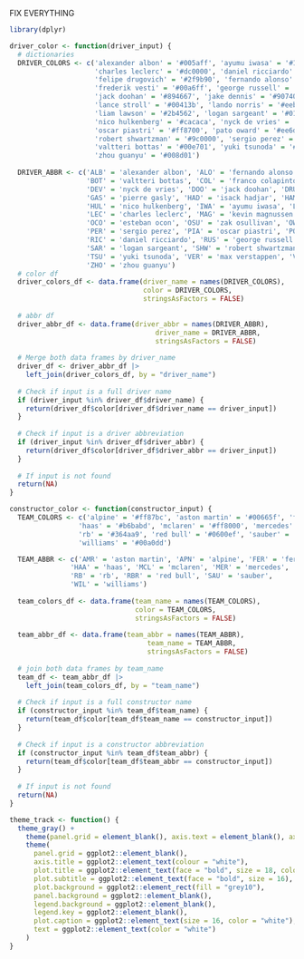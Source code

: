 FIX EVERYTHING

```r
library(dplyr)
```

```r
driver_color <- function(driver_input) {
  # dictionaries
  DRIVER_COLORS <- c('alexander albon' = '#005aff', 'ayumu iwasa' = '#1e6176', 'carlos sainz' = '#ff8181',
                     'charles leclerc' = '#dc0000', 'daniel ricciardo' = '#2b4562', 'esteban ocon' = '#ff117c',
                     'felipe drugovich' = '#2f9b90', 'fernando alonso' = '#006f62', 'franco colapinto' = '#639aff',
                     'frederik vesti' = '#00a6ff', 'george russell' = '#24ffff', 'isack hadjar' = '#1e6176',
                     'jack doohan' = '#894667', 'jake dennis' = '#907400', 'kevin magnussen' = '#ffffff',
                     'lance stroll' = '#00413b', 'lando norris' = '#eeb370', 'lewis hamilton' = '#00d2be',
                     'liam lawson' = '#2b4562', 'logan sargeant' = '#012564', 'max verstappen' = '#fcd700',
                     'nico hulkenberg' = '#cacaca', 'nyck de vries' = '#1e3d61', 'oliver bearman' = '#c40000',
                     'oscar piastri' = '#ff8700', 'pato oward' = '#ee6d3a', 'pierre gasly' = '#fe86bc',
                     'robert shwartzman' = '#9c0000', 'sergio perez' = '#ffec7b', 'theo pourchaire' = '#004601',
                     'valtteri bottas' = '#00e701', 'yuki tsunoda' = '#356cac', 'zak osullivan' = '#1b3d97',
                     'zhou guanyu' = '#008d01')
  
  DRIVER_ABBR <- c('ALB' = 'alexander albon', 'ALO' = 'fernando alonso', 'BEA' = 'oliver bearman',
                   'BOT' = 'valtteri bottas', 'COL' = 'franco colapinto', 'DEN' = 'jake dennis',
                   'DEV' = 'nyck de vries', 'DOO' = 'jack doohan', 'DRU' = 'felipe drugovich',
                   'GAS' = 'pierre gasly', 'HAD' = 'isack hadjar', 'HAM' = 'lewis hamilton',
                   'HUL' = 'nico hulkenberg', 'IWA' = 'ayumu iwasa', 'LAW' = 'liam lawson',
                   'LEC' = 'charles leclerc', 'MAG' = 'kevin magnussen', 'NOR' = 'lando norris',
                   'OCO' = 'esteban ocon', 'OSU' = 'zak osullivan', 'OWA' = 'pato oward',
                   'PER' = 'sergio perez', 'PIA' = 'oscar piastri', 'POU' = 'theo pourchaire',
                   'RIC' = 'daniel ricciardo', 'RUS' = 'george russell', 'SAI' = 'carlos sainz',
                   'SAR' = 'logan sargeant', 'SHW' = 'robert shwartzman', 'STR' = 'lance stroll',
                   'TSU' = 'yuki tsunoda', 'VER' = 'max verstappen', 'VES' = 'frederik vesti',
                   'ZHO' = 'zhou guanyu')
  # color df
  driver_colors_df <- data.frame(driver_name = names(DRIVER_COLORS),
                                 color = DRIVER_COLORS,
                                 stringsAsFactors = FALSE)
  
  # abbr df
  driver_abbr_df <- data.frame(driver_abbr = names(DRIVER_ABBR),
                                    driver_name = DRIVER_ABBR,
                                    stringsAsFactors = FALSE)
  
  # Merge both data frames by driver_name
  driver_df <- driver_abbr_df |>
    left_join(driver_colors_df, by = "driver_name")
  
  # Check if input is a full driver name
  if (driver_input %in% driver_df$driver_name) {
    return(driver_df$color[driver_df$driver_name == driver_input])
  }
  
  # Check if input is a driver abbreviation
  if (driver_input %in% driver_df$driver_abbr) {
    return(driver_df$color[driver_df$driver_abbr == driver_input])
  }
  
  # If input is not found
  return(NA)
}
```

```r
constructor_color <- function(constructor_input) {
  TEAM_COLORS <- c('alpine' = '#ff87bc', 'aston martin' = '#00665f', 'ferrari' = '#e8002d',
                 'haas' = '#b6babd', 'mclaren' = '#ff8000', 'mercedes' = '#27f4d2',
                 'rb' = '#364aa9', 'red bull' = '#0600ef', 'sauber' = '#00e700',
                 'williams' = '#00a0dd')

  TEAM_ABBR <- c('AMR' = 'aston martin', 'APN' = 'alpine', 'FER' = 'ferrari',
               'HAA' = 'haas', 'MCL' = 'mclaren', 'MER' = 'mercedes', 
               'RB' = 'rb', 'RBR' = 'red bull', 'SAU' = 'sauber', 
               'WIL' = 'williams')
  
  team_colors_df <- data.frame(team_name = names(TEAM_COLORS),
                               color = TEAM_COLORS,
                               stringsAsFactors = FALSE)
  
  team_abbr_df <- data.frame(team_abbr = names(TEAM_ABBR),
                                  team_name = TEAM_ABBR,
                                  stringsAsFactors = FALSE)
  
  # join both data frames by team_name
  team_df <- team_abbr_df |>
    left_join(team_colors_df, by = "team_name")
  
  # Check if input is a full constructor name
  if (constructor_input %in% team_df$team_name) {
    return(team_df$color[team_df$team_name == constructor_input])
  }
  
  # Check if input is a constructor abbreviation
  if (constructor_input %in% team_df$team_abbr) {
    return(team_df$color[team_df$team_abbr == constructor_input])
  }
  
  # If input is not found
  return(NA)
}
```

```r
theme_track <- function() {
  theme_gray() +
    theme(panel.grid = element_blank(), axis.text = element_blank(), axis.title = element_blank()) +
    theme(
      panel.grid = ggplot2::element_blank(),
      axis.title = ggplot2::element_text(colour = "white"),
      plot.title = ggplot2::element_text(face = "bold", size = 18, color = "#aa1a0a"),
      plot.subtitle = ggplot2::element_text(face = "bold", size = 16),
      plot.background = ggplot2::element_rect(fill = "grey10"),
      panel.background = ggplot2::element_blank(),
      legend.background = ggplot2::element_blank(),
      legend.key = ggplot2::element_blank(),
      plot.caption = ggplot2::element_text(size = 16, color = "white"),
      text = ggplot2::element_text(color = "white")
    )
}
```


